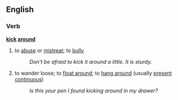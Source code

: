 ==English==
===Verb===
'''[[kick]] [[around]]'''

# to [[abuse]] or [[mistreat]]; to [[bully]]
#: ''Don't be afraid to kick it around a little.  It is sturdy.''
# to wander loose; to [[float around]]; to [[hang around]] (usually [[present continuous]])
#: ''Is this your pen I found kicking around in my drawer?''